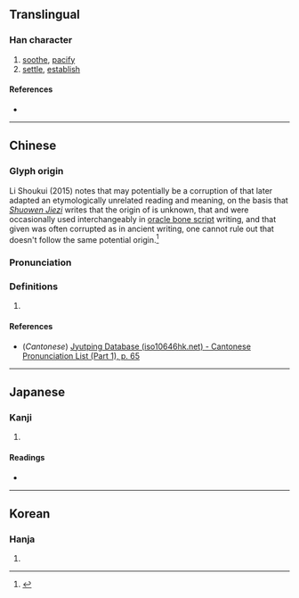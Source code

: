 {{character info}}
==Translingual==

===Han character===
{{Han char|rn=9|rad=人|as=06|sn=8|four=|canj=OFD,XOFD|ids=⿰亻米}}

# [[soothe]], [[pacify]]
# [[settle]], [[establish]]

====References====
* {{Han ref|kx=0102.020|dkj=00591|dj=0216.010|hdz=10154.010|uh=4F8E|ud=20366}}

----

==Chinese==
{{zh-forms}}

===Glyph origin===
{{Han etym}}
Li Shoukui (2015) notes that {{lang|zh|侎}} may potentially be a corruption of {{zh-l|*屎}} that later adapted an etymologically unrelated reading and meaning, on the basis that ''[[w:Shuowen Jiezi|Shuowen Jiezi]]'' writes that the origin of {{lang|zh|侎}} is unknown, that {{zh-l|*尸}} and {{zh-l|*人}} were occasionally used interchangeably in [[oracle bone script]] writing, and that given {{zh-l|*尿}} was often corrupted as {{lang|zh|⿰亻水}} in ancient writing, one cannot rule out that {{lang|zh|侎}} doesn't follow the same potential origin.<ref name=lishoukui>{{cite-journal|author=Li Shoukui (李守奎)|month=April|year=2015|title=“屎”與“徙之古文”考|trans-title=On the ancient glyphs of “屎” and “徙”|url=http://www.ctwx.tsinghua.edu.cn/publish/cetrp/6830/20180509193448059149355/1525865710208.pdf|archiveurl=http://web.archive.org/web/20210111041619/http://www.ctwx.tsinghua.edu.cn/publish/cetrp/6830/20180509193448059149355/1525865710208.pdf|archivedate=January 11, 2021|journal=出土文獻|volume=6|pages=154-162|publisher=Tsinghua University}}</ref>

===Pronunciation===
{{zh-pron
|m=mǐ
|c=mei5
|mc=y
|oc=y
|ma=
|cat=v
}}

===Definitions===
{{zh-hanzi}}

# {{zh-alt-form|敉}}

====References====
* (''Cantonese'') [http://www.iso10646hk.net/jp/document/download.jsp Jyutping Database (iso10646hk.net) - Cantonese Pronunciation List (Part 1), p. 65]
<references/>

----

==Japanese==

===Kanji===
{{ja-kanji|grade=|rs=人06}}

# {{rfdef|ja|sort=人06}}

====Readings====
* {{ja-readings|on=[[び]] (bi), [[み]] (mi)|kun=[[いつくしむ]] (itsukushimu)}}

----

==Korean==

===Hanja===
{{ko-hanja|hangeul=미|rv=mi|mr=mi}}

# {{rfdef|ko|sort=人06}}